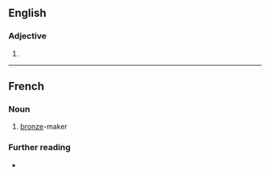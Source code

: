 ==English==

===Adjective===
{{head|en|comparative adjective}}

# {{en-comparative of|bronzy}}
----
==French==

===Noun===
{{fr-noun|m}}

# [[bronze]]-maker

===Further reading===
* {{R:TLFi}}